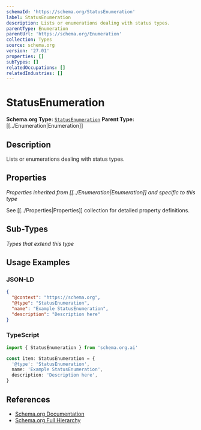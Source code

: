 ```yaml
---
schemaId: 'https://schema.org/StatusEnumeration'
label: StatusEnumeration
description: Lists or enumerations dealing with status types.
parentType: Enumeration
parentUrl: 'https://schema.org/Enumeration'
collection: Types
source: schema.org
version: '27.01'
properties: []
subTypes: []
relatedOccupations: []
relatedIndustries: []
---
```

# StatusEnumeration

**Schema.org Type:** [`StatusEnumeration`](https://schema.org/StatusEnumeration)
**Parent Type:** [[../Enumeration|Enumeration]]

## Description

Lists or enumerations dealing with status types.

## Properties

*Properties inherited from [[../Enumeration|Enumeration]] and specific to this type*

See [[../Properties|Properties]] collection for detailed property definitions.

## Sub-Types

*Types that extend this type*

## Usage Examples

### JSON-LD

```json
{
  "@context": "https://schema.org",
  "@type": "StatusEnumeration",
  "name": "Example StatusEnumeration",
  "description": "Description here"
}
```

### TypeScript

```typescript
import { StatusEnumeration } from 'schema.org.ai'

const item: StatusEnumeration = {
  '@type': 'StatusEnumeration',
  name: 'Example StatusEnumeration',
  description: 'Description here',
}
```

## References

- [Schema.org Documentation](https://schema.org/StatusEnumeration)
- [Schema.org Full Hierarchy](https://schema.org/docs/full.html)
